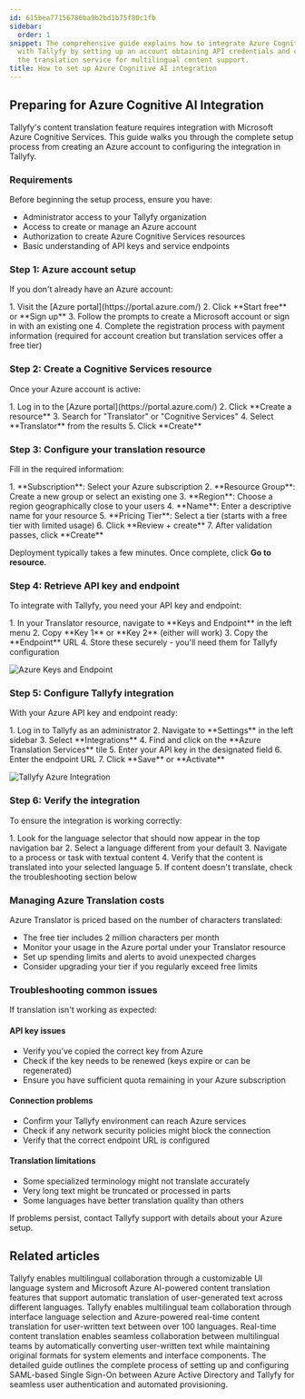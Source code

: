 ```yaml
---
id: 615bea77156786ba9b2bd1b75f80c1fb
sidebar:
  order: 1
snippet: The comprehensive guide explains how to integrate Azure Cognitive Services
  with Tallyfy by setting up an account obtaining API credentials and configuring
  the translation service for multilingual content support.
title: How to set up Azure Cognitive AI integration
---
```



## Preparing for Azure Cognitive AI Integration

Tallyfy's content translation feature requires integration with Microsoft Azure Cognitive Services. This guide walks you through the complete setup process from creating an Azure account to configuring the integration in Tallyfy.

### Requirements

Before beginning the setup process, ensure you have:

- Administrator access to your Tallyfy organization
- Access to create or manage an Azure account
- Authorization to create Azure Cognitive Services resources
- Basic understanding of API keys and service endpoints

### Step 1: Azure account setup

If you don't already have an Azure account:

<Steps>
1. Visit the [Azure portal](https://portal.azure.com/)
2. Click **Start free** or **Sign up**
3. Follow the prompts to create a Microsoft account or sign in with an existing one
4. Complete the registration process with payment information (required for account creation but translation services offer a free tier)
</Steps>

### Step 2: Create a Cognitive Services resource

Once your Azure account is active:

<Steps>
1. Log in to the [Azure portal](https://portal.azure.com/)
2. Click **Create a resource**
3. Search for "Translator" or "Cognitive Services"
4. Select **Translator** from the results
5. Click **Create**
</Steps>

### Step 3: Configure your translation resource

Fill in the required information:

<Steps>
1. **Subscription**: Select your Azure subscription
2. **Resource Group**: Create a new group or select an existing one
3. **Region**: Choose a region geographically close to your users
4. **Name**: Enter a descriptive name for your resource
5. **Pricing Tier**: Select a tier (starts with a free tier with limited usage)
6. Click **Review + create**
7. After validation passes, click **Create**
</Steps>

Deployment typically takes a few minutes. Once complete, click **Go to resource**.

### Step 4: Retrieve API key and endpoint

To integrate with Tallyfy, you need your API key and endpoint:

<Steps>
1. In your Translator resource, navigate to **Keys and Endpoint** in the left menu
2. Copy **Key 1** or **Key 2** (either will work)
3. Copy the **Endpoint** URL
4. Store these securely - you'll need them for Tallyfy configuration
</Steps>

![Azure Keys and Endpoint](https://screenshots.tallyfy.com/tallyfy%2Fpro%2Fdesktop-light-azure-keys-endpoint.png)

### Step 5: Configure Tallyfy integration

With your Azure API key and endpoint ready:

<Steps>
1. Log in to Tallyfy as an administrator
2. Navigate to **Settings** in the left sidebar
3. Select **Integrations**
4. Find and click on the **Azure Translation Services** tile
5. Enter your API key in the designated field
6. Enter the endpoint URL
7. Click **Save** or **Activate**
</Steps>

![Tallyfy Azure Integration](https://screenshots.tallyfy.com/tallyfy%2Fpro%2Fdesktop-light-azure-integration-setup.png)

### Step 6: Verify the integration

To ensure the integration is working correctly:

<Steps>
1. Look for the language selector that should now appear in the top navigation bar
2. Select a language different from your default
3. Navigate to a process or task with textual content
4. Verify that the content is translated into your selected language
5. If content doesn't translate, check the troubleshooting section below
</Steps>

### Managing Azure Translation costs

Azure Translator is priced based on the number of characters translated:

- The free tier includes 2 million characters per month
- Monitor your usage in the Azure portal under your Translator resource
- Set up spending limits and alerts to avoid unexpected charges
- Consider upgrading your tier if you regularly exceed free limits

### Troubleshooting common issues

If translation isn't working as expected:

#### API key issues

- Verify you've copied the correct key from Azure
- Check if the key needs to be renewed (keys expire or can be regenerated)
- Ensure you have sufficient quota remaining in your Azure subscription

#### Connection problems

- Confirm your Tallyfy environment can reach Azure services
- Check if any network security policies might block the connection
- Verify that the correct endpoint URL is configured

#### Translation limitations

- Some specialized terminology might not translate accurately
- Very long text might be truncated or processed in parts
- Some languages have better translation quality than others

If problems persist, contact Tallyfy support with details about your Azure setup.


## Related articles
<CardGrid>
<LinkTitleCard header="<b>Integrations > Azure Translation Services</b>" href="/products/pro/integrations/azure-translation/" > Tallyfy enables multilingual collaboration through a customizable UI language system and Microsoft Azure AI-powered content translation features that support automatic translation of user-generated text across different languages. </LinkTitleCard>
<LinkTitleCard header="<b>Miscellaneous > Translate content</b>" href="/products/pro/miscellaneous/how-can-i-translate-content-in-tallyfy/" > Tallyfy enables multilingual team collaboration through interface language selection and Azure-powered real-time content translation for user-written text between over 100 languages. </LinkTitleCard>
<LinkTitleCard header="<b>Azure Translation > How to use content translation</b>" href="/products/pro/integrations/azure-translation/how-to-use-content-translation/" > Real-time content translation enables seamless collaboration between multilingual teams by automatically converting user-written text while maintaining original formats for system elements and interface components. </LinkTitleCard>
<LinkTitleCard header="<b>Authentication > Integrate Azure AD</b>" href="/products/pro/integrations/authentication/how-to-integrate-azure-ad-samlsso-with-tallyfy/" > The detailed guide outlines the complete process of setting up and configuring SAML-based Single Sign-On between Azure Active Directory and Tallyfy for seamless user authentication and automated provisioning. </LinkTitleCard>
</CardGrid>